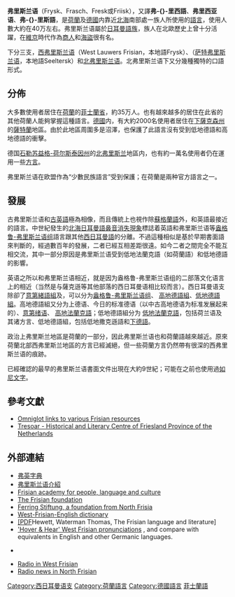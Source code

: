 {{noteTA
|G1=Places
}}
{{Infobox Language
|name=弗里斯兰语
|nativename={{lang|fy|Frysk}}, {{lang|fy|Fräisk}}, {{lang|fy|Fraschlönj}}
|familycolor=印欧语系
|states= {{flag|荷兰}} 、 {{flag|德国}}
|region=[[西欧|西欧]]、[[北欧|北欧]]
|speakers=360,000–750,000 (''大约数字，包含着所有的方言'')
|fam1=[[印欧语系|印欧语系]]
|fam2=[[日耳曼语族|日耳曼语族]]
|fam3=[[西日耳曼语支|西日耳曼语支]]
|fam4=[[盎格鲁-弗里斯兰语组|盎格鲁-弗里斯兰语组]]
|nation= {{flag|荷兰}} ([[菲士蘭省|菲士蘭省]]的一个官方语言)
|agency=[http://www.ferring-stiftung.org/ 弗里斯兰语基金会]
|iso1=fy|iso2=fry
|lc1=fry|ld1=西弗里斯兰语
|lc2=stq|ld2=萨特弗里斯兰语
|lc3=frr|ld3=北弗里斯兰语
|map=[[File:Friesetaalgebied.png|center]]}}
{{Otheruses|subject=弗里斯兰语，一種在荷蘭及德國內靠近北海南部所使用的語言|弗里斯兰语 (消歧义)|other=弗里斯兰语更多含义}}
'''弗里斯兰语'''（Frysk、Frasch、Fresk或Friisk），又譯'''弗-{}-里西語'''、'''弗里西亚语'''、'''弗-{}-里斯語'''，是[[荷蘭|荷蘭]]及[[德國|德國]]内靠近[[北海_(大西洋)|北海]]南部處一族人所使用的[[語言|語言]]，使用人數大約在40万左右。弗里斯兰语屬於[[日耳曼語族|日耳曼語族]]，族人在北歐歷史上曾十分活躍，在[[維京人|維京]]時代作為[[商人|商人]]和[[海盜|海盜]]很有名。

下分三支，[[西弗里斯兰语|西弗里斯兰语]]（West Lauwers Frisian，本地語Frysk）、{{le|東弗里斯兰语|East Frisian language}}（[[萨特弗里斯兰语|萨特弗里斯兰语]]，本地語Seeltersk）和[[北弗里斯兰语|北弗里斯兰语]]。北弗里斯兰语下又分幾種獨特的口語形式。

== 分佈 ==
大多數使用者居住在[[荷蘭|荷蘭]]的[[菲士蘭省|菲士蘭省]]，約35万人。也有越來越多的居住在此省的其他荷蘭人能夠掌握這種語言。[[德國|德國]]内，有大約2000名使用者居住在[[下薩克森州|下薩克森州]]的[[薩特蘭|薩特蘭]]地區。由於此地區周圍多是沼澤，也保護了此語言沒有受到低地德語和高地德語的衝擊。

德国[[石勒苏益格-荷尔斯泰因州|石勒苏益格-荷尔斯泰因州]]的[[北弗里斯蘭縣|北弗里斯兰]]地區内，也有約一萬名使用者仍在運用一些[[方言|方言]]。

弗里斯兰语在欧盟作為“少數民族語言”受到保護；在荷蘭是兩种官方語言之一。

== 發展 ==
古弗里斯兰语和[[古英語|古英語]]極為相像，而且傳統上也視作除[[低地苏格兰语|蘇格蘭語]]外，和英語最接近的語言。中世紀發生的[[北海日耳曼語鼻音消失法則|北海日耳曼語鼻音消失現象]]標誌着英語和弗里斯兰语等[[盎格鲁-弗里斯兰语组|盎格鲁-弗里斯兰语组]]語言跟其他[[西日耳曼語|西日耳曼語]]的分離。不過這種相似是基於早期書面語來判斷的，經過數百年的發展，二者已經互相差距很遠。如今二者之間完全不能互相交流，其中一部分原因是弗里斯兰语受到低地法蘭克語（如荷蘭語）和低地德語的影響。

英语之所以和弗里斯兰语相近，就是因为盎格鲁-弗里斯兰语组的二部落文化语言上的相近（当然是与薩克遜等其他部落的西日耳曼语相比较而言）。西日耳曼语支除卻了[[意第緒語組|意第緒語組]]及，可以分为[[盎格鲁-弗里斯兰语组|盎格鲁-弗里斯兰语组]]、 [[高地德語|高地德語組]]、[[低地德語|低地德語組]]。高地德語組又分为上德语、今日的标准德语（以中古高地德语为标准发展起来的）、[[意第绪语|意第绪语]]、 [[高地法蘭克語|高地法蘭克語]]；低地德語組分为 [[低地法蘭克語|低地法蘭克語]]，包括荷兰语及其诸方言、低地德語組，包括低地撒克遜語和[[下德語|下德語]]。

政治上弗里斯兰地區是荷蘭的一部分，因此弗里斯兰语也和荷蘭語越來越近。原來荷蘭北部西弗里斯兰地區的方言已經滅絕，但一些荷蘭方言仍然帶有很深的西弗里斯兰语的痕跡。

已經確認的最早的弗里斯兰语書面文件出現在大約9世紀；可能在之前也使用過[[如尼文字|如尼文字]]。

==參考文獻==
{{refbegin}}
*[http://www.omniglot.com/writing/frisian.htm Omniglot links to various Frisian resources] {{Wayback|url=http://www.omniglot.com/writing/frisian.htm |date=20211211102023 }}
*[http://www.tresoar.nl/ Tresoar - Historical and Literary Centre of Friesland Province of the Netherlands] {{Wayback|url=http://www.tresoar.nl/ |date=20220218162623 }}
{{refend}}

== 外部連結 ==
{{Interwiki|code=frr|name=North Frisian|North Frisian}}
{{Interwiki|code=fy|name=West Frisian|West Frisian}}
{{Interwiki|code=stq|name=Saterland Frisian|Saterland Frisian}}
* [https://web.archive.org/web/20050405213727/http://www.websters-online-dictionary.org/definition/Frisian-english/ 弗英字典]
* [https://web.archive.org/web/20050412180706/http://lamar.colostate.edu/~eric13/frisian.shtml 弗里斯兰语介紹]
* [http://www.fa.knaw.nl/ Frisian academy for people, language and culture] {{Wayback|url=http://www.fa.knaw.nl/ |date=20070701020213 }}
* [https://web.archive.org/web/20050725005121/http://www.ferring-stiftung.org/ The Frisian foundation]
*[https://web.archive.org/web/20050725005121/http://www.ferring-stiftung.org/ Ferring Stiftung, a foundation from North Frisia]
*[http://www.dicts.info/dictionary.php?l1=English&l2=Frisian West-Frisian-English dictionary] {{Wayback|url=http://www.dicts.info/dictionary.php?l1=English&l2=Frisian |date=20210516145806 }}
*[https://web.archive.org/web/20170215091707/http://scans.library.utoronto.ca/pdf/2/14/frisianlanguagel00heweuoft/frisianlanguagel00heweuoft.pdf [PDF]Hewett, Waterman Thomas, The Frisian language and literature]
*[http://www.languagesandpeoples.com/Eng/Direct/Germanic/SglLgWFrisianGrou.htm 'Hover & Hear' West Frisian pronunciations] {{Wayback|url=http://www.languagesandpeoples.com/Eng/Direct/Germanic/SglLgWFrisianGrou.htm |date=20170915181246 }}, and compare with equivalents in English and other Germanic languages.
*{{cite web |url= http://members.chello.nl/e.hoekstra8/108Stannert.pdf |title= Frisian: Standardisation in Progress of a Language in Decay |access-date= 2018-02-10 |archive-date= 2020-03-15 |archive-url= https://web.archive.org/web/20200315142254/http://members.chello.nl/e.hoekstra8/108Stannert.pdf |dead-url= no }} {{small|(231 [[Kibibyte|KiB]])}}
*[http://www.omropfryslan.nl/ Radio in West Frisian] {{Wayback|url=http://www.omropfryslan.nl/ |date=20160110172609 }}
*[http://friiskforiining.podspot.de/ Radio news in North Frisian] {{Wayback|url=http://friiskforiining.podspot.de/ |date=20120113143211 }}

{{Alphabet fy}}
{{日耳曼語族}}
{{Languages of Germany}}
{{Authority control}}
[[Category:西日耳曼语支|Category:西日耳曼语支]]
[[Category:荷蘭語言|Category:荷蘭語言]]
[[Category:德國語言|Category:德國語言]]
[[Category:菲士蘭語|]]